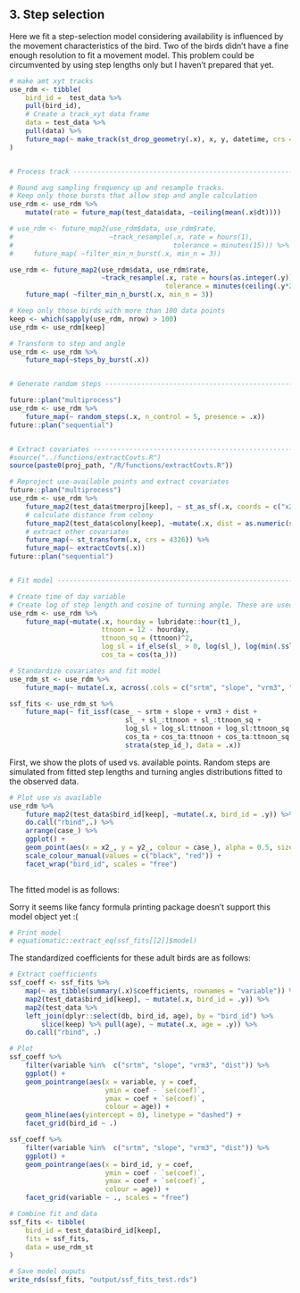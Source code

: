 
## 3. Step selection

Here we fit a step-selection model considering availability is influenced by the movement characteristics of the bird. Two of the birds didn't have a fine enough resolution to fit a movement model. This problem could be circumvented by using step lengths only but I haven't prepared that yet.

```r

# make amt xyt tracks
use_rdm <- tibble(
    bird_id =  test_data %>% 
    pull(bird_id),
    # Create a track_xyt data frame
    data = test_data %>% 
    pull(data) %>% 
    future_map(~ make_track(st_drop_geometry(.x), x, y, datetime, crs = crs(.x)))
)


# Process track -----------------------------------------------------------

# Round avg sampling frequency up and resample tracks.
# Keep only those bursts that allow step and angle calculation
use_rdm <- use_rdm %>% 
    mutate(rate = future_map(test_data$data, ~ceiling(mean(.x$dt))))

# use_rdm <- future_map2(use_rdm$data, use_rdm$rate, 
#                        ~track_resample(.x, rate = hours(1),
#                                        tolerance = minutes(15))) %>% 
#     future_map( ~filter_min_n_burst(.x, min_n = 3))

use_rdm <- future_map2(use_rdm$data, use_rdm$rate, 
                       ~track_resample(.x, rate = hours(as.integer(.y)),
                                       tolerance = minutes(ceiling(.y*25*60/100)))) %>% 
    future_map( ~filter_min_n_burst(.x, min_n = 3))

# Keep only those birds with more than 100 data points
keep <- which(sapply(use_rdm, nrow) > 100)
use_rdm <- use_rdm[keep]

# Transform to step and angle
use_rdm <- use_rdm %>% 
    future_map(~steps_by_burst(.x))


# Generate random steps --------------------------------------------------

future::plan("multiprocess")
use_rdm <- use_rdm %>% 
    future_map(~ random_steps(.x, n_control = 5, presence = .x))
future::plan("sequential")


# Extract covariates ------------------------------------------------------
#source("../functions/extractCovts.R")
source(paste0(proj_path, "/R/functions/extractCovts.R"))

# Reproject use-available points and extract covariates
future::plan("multiprocess")
use_rdm <- use_rdm %>% 
    future_map2(test_data$tmerproj[keep], ~ st_as_sf(.x, coords = c("x2_", "y2_"), remove = FALSE, crs = .y)) %>% 
    # calculate distance from colony
    future_map2(test_data$colony[keep], ~mutate(.x, dist = as.numeric(st_distance(.x, .y)))) %>% 
    # extract other covariates
    future_map(~ st_transform(.x, crs = 4326)) %>% 
    future_map(~ extractCovts(.x))
future::plan("sequential")


# Fit model ---------------------------------------------------------------

# Create time of day variable
# Create log of step length and cosine of turning angle. These are used later in the mov. model
use_rdm <- use_rdm %>% 
    future_map(~mutate(.x, hourday = lubridate::hour(t1_),
                       ttnoon = 12 - hourday,
                       ttnoon_sq = (ttnoon)^2,
                       log_sl = if_else(sl_ > 0, log(sl_), log(min(.$sl_[.$sl_ >0]))), # Otherwise model complains about infinite predictor
                       cos_ta = cos(ta_)))

# Standardize covariates and fit model
use_rdm_st <- use_rdm %>% 
    future_map(~ mutate(.x, across(.cols = c("srtm", "slope", "vrm3", "dist"), scale)))

ssf_fits <- use_rdm_st %>% 
    future_map(~ fit_issf(case_ ~ srtm + slope + vrm3 + dist +
                             sl_ + sl_:ttnoon + sl_:ttnoon_sq +
                             log_sl + log_sl:ttnoon + log_sl:ttnoon_sq +
                             cos_ta + cos_ta:ttnoon + cos_ta:ttnoon_sq +
                             strata(step_id_), data = .x))

```

First, we show the plots of used vs. available points. Random steps are simulated from fitted step lengths and turning angles distributions fitted to the observed data.

```r

# Plot use vs available
use_rdm %>% 
    future_map2(test_data$bird_id[keep], ~mutate(.x, bird_id = .y)) %>% 
    do.call("rbind",.) %>% 
    arrange(case_) %>% 
    ggplot() +
    geom_point(aes(x = x2_, y = y2_, colour = case_), alpha = 0.5, size = 1) +
    scale_colour_manual(values = c("black", "red")) +
    facet_wrap("bird_id", scales = "free")
    

```


The fitted model is as follows:

Sorry it seems like fancy formula printing package doesn't support this model object yet :(
```r

# Print model
# equatiomatic::extract_eq(ssf_fits[[2]]$model)

```


The standardized coefficients for these adult birds are as follows:

```r

# Extract coefficients
ssf_coeff <- ssf_fits %>% 
    map(~ as_tibble(summary(.x)$coefficients, rownames = "variable")) %>% 
    map2(test_data$bird_id[keep], ~ mutate(.x, bird_id = .y)) %>% 
    map2(test_data %>% 
    left_join(dplyr::select(db, bird_id, age), by = "bird_id") %>% 
        slice(keep) %>% pull(age), ~ mutate(.x, age = .y)) %>%
    do.call("rbind", .)

# Plot
ssf_coeff %>% 
    filter(variable %in%  c("srtm", "slope", "vrm3", "dist")) %>% 
    ggplot() +
    geom_pointrange(aes(x = variable, y = coef, 
                        ymin = coef - `se(coef)`, 
                        ymax = coef + `se(coef)`,
                        colour = age)) +
    geom_hline(aes(yintercept = 0), linetype = "dashed") +
    facet_grid(bird_id ~ .)

ssf_coeff %>% 
    filter(variable %in%  c("srtm", "slope", "vrm3", "dist")) %>% 
    ggplot() +
    geom_pointrange(aes(x = bird_id, y = coef, 
                        ymin = coef - `se(coef)`, 
                        ymax = coef + `se(coef)`,
                        colour = age)) +
    facet_grid(variable ~ ., scales = "free")
```


```r
# Combine fit and data
ssf_fits <- tibble(
    bird_id = test_data$bird_id[keep],
    fits = ssf_fits,
    data = use_rdm_st
)

# Save model ouputs
write_rds(ssf_fits, "output/ssf_fits_test.rds")

```
